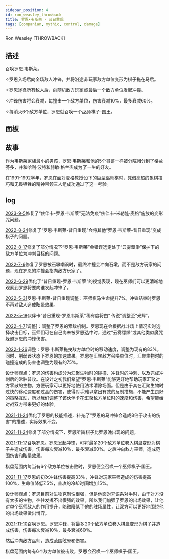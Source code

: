```yaml
---
sidebar_position: 4
id: ron_weasley_throwback
title: 罗恩•韦斯莱 - 昔日重现
tags: [companian, mythic, control, damage]
---
```


Ron Weasley [THROWBACK]

<!--truncate-->



<CardBasics cardKey={id}/>


## 描述

召唤罗恩.韦斯莱。

✧罗恩入场后向全场敌人冲锋，并将沿途非玩家敌方单位变形为棋子拖在马后。

✧罗恩途径所有敌人后，向随机敌方玩家或最后一个敌方单位发起冲撞。

✧冲锋伤害将会衰减，每撞击一个敌方单位，伤害衰减10%，最多衰减60%。

✧每消灭6个敌方单位，罗恩就召唤一个巫师棋子-国王。

## 面板


<LevelComponent/>


<CardDynamicTable cardKey={id}/>


<CardComplexTable cardKey={id}/>


## 故事

作为韦斯莱家族最小的男孩，罗恩·韦斯莱和他的5个哥哥一样被分院帽分到了格兰芬多，并和哈利·波特和赫敏·格兰杰成为了一生的好友。

在1991-1992学年，罗恩在面对麦格教授设下的巨型巫师棋时，凭借高超的象棋技巧和无畏牺牲的精神带领三人组成功通过了这一考验。


## log

[2023-9-5](/blog/230905-update-annc#fix)修复了“伙伴卡-罗恩·韦斯莱”无法免疫“伙伴卡-米勒娃·麦格”施放的变形咒问题。

[2022-8-24](/blog/220824-update-annc#fix)修复了“罗恩·韦斯莱-昔日重现”会将其他“罗恩·韦斯莱-昔日重现”变成棋子的问题。

[2022-8-17](/blog/220817-update-annc#fix)修复了部分情况下“罗恩·韦斯莱”会错误选定处于“云雾飘渺”保护下的敌方单位为冲刺目标的问题。

[2022-7-6](/blog/220706-update-annc#fix)修复了罗恩被石墩嘲讽时，最终冲撞会冲向石墩，而不是敌方玩家的问题，现在罗恩的冲撞会指向敌方玩家了。

[2022-6-29](/blog/220629-update-annc#optimization)优化了“昔日重现-罗恩·韦斯莱”的视觉表现，现在巫师们可以更清晰地观察到罗恩将要向谁发起冲锋了。

[2022-5-31](/blog/220531-update-annc#adjustment)罗恩·韦斯莱-昔日重现调整：巫师棋马生命提升7%。冲锋结束时罗恩不再对敌人造成眩晕效果。

[2022-5-18](/blog/220518-update-annc#update)伙伴卡“昔日重现-罗恩韦斯莱”稀有度将由“ 传说”调整至“光辉”。

[2022-4-7](/blog/220407-update-annc#adjustment)[调整]：调整了罗恩的索敌机制。罗恩现在会根据战斗场上情况实时选择攻击目标，巫师们可在自己尚未被罗恩选中时，通过“云雾缥缈”或其他类似魔咒躲避罗恩的冲锋伤害。

[2022-1-26](/blog/220126-update-annc#adjustment)调整：罗恩·韦斯莱拖曳敌方单位时的移动速度，调整为现有的83%，同时，削弱该状态下罗恩的加速效果。罗恩在汇聚敌方召唤单位时，汇聚生物时的碰撞造成的伤害也调整为现有的75%。

设计师观点：罗恩的伤害构成分为汇聚生物时的碰撞、冲锋时的冲刺、以及完成冲刺后的常驻普攻。在设计之初我们希望“罗恩·韦斯莱”能够更好地帮助玩家汇聚对方零散的生物，方便玩家可以更好地使用法术清除场面。但是由于其在汇聚生物时过快的移动速度和过高的伤害，使得对手难以拿出有效的反制措施，不能产生良好的策略互动，所以我们调整了该伙伴卡在汇聚敌方单位时的速度和伤害，希望能给对战双方带来更好的体验。

[2021-11-24](/blog/211124-update-annc#optimization)优化了罗恩的技能描述，补充了"罗恩的马冲锋会造成8倍于攻击的伤害"的描述，实际效果不变。

[2021-11-24](/blog/211124-update-annc#fix)修复了部分情况下，罗恩所骑棋子比罗恩晚出现的问题。

[2021-11-17](/blog/211117-update-annc#description)召唤罗恩。罗恩发起冲锋，可将最多20个敌方单位卷入棋盘变形为棋子并造成伤害，伤害每次衰减10%，最多衰减60%。之后冲向敌方巫师，造成范围伤害和眩晕效果。

棋盘范围内每当有6个敌方单位被击败时，罗恩便会召唤一个巫师棋子·国王。

[2021-11-17](/blog/211117-update-annc#adjustment)罗恩的初次冲锋伤害提高33%，冲锋对玩家巫师造成的伤害提高100%，生命值降低7.5%，普攻的冷却时间增加15%。

设计师观点：罗恩目前对生物克制性很强，但是他面对咒语系对手时，由于对方没有太多的生物，往往发挥不出很强的效果，所以我们加强了罗恩的出场效果，让他对单个巫师敌人的作用提升，略微降低了他的驻场属性，让双方可以更好地围绕他的出场效果做出博弈。

[2021-11-10](/blog/211110-update-annc#description)召唤罗恩。罗恩冲锋，将最多20个敌方单位卷入棋盘变形为棋子并造成伤害，伤害每次衰减10%，最多衰减60%。

然后冲向敌方巫师，造成范围眩晕和伤害。

棋盘范围内每有6个敌方单位被击败，罗恩会召唤一个巫师棋子·国王。


